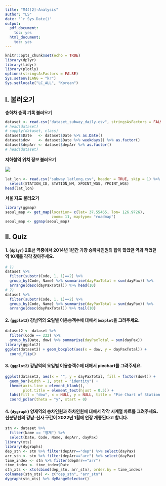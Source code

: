 ---
title: "M44[2]-Analysis"
author: "LS"
date: '`r Sys.Date()'
output:
  pdf_document:
    toc: yes
  html_document:
    toc: yes
---

```{r setup, include=FALSE}
knitr::opts_chunk$set(echo = TRUE)
library(dplyr)
library(tidyr)
library(plotly)
options(stringsAsFactors = FALSE)
Sys.setenv(LANG = "kr")
Sys.setlocale("LC_ALL", "Korean")
```

## I. 불러오기  

**승하차 승객 기록 불러오기**  

```{r}
dataset <- read.csv("dataset_subway_daily.csv", stringsAsFactors = FALSE)  
# head(dataset)
# sapply(dataset, class)
dataset$Date   <- dataset$Date %>% as.Date()
dataset$dow    <- dataset$Date %>% weekdays() %>% as.factor()
dataset$depArr <- dataset$depArr %>% as.factor() 
# head(dataset)
```

**지하철역 위치 정보 불러오기**

![](fig/fig7.png)\  

```{r}
lat_lon <- read.csv("subway_latlong.csv", header = TRUE, skip = 1) %>%
  select(STATION_CD, STATION_NM, XPOINT_WGS, YPOINT_WGS) 
head(lat_lon)
```

**서울 지도 불러오기**

```{r}
library(ggmap)
seoul_map <- get_map(location= c(lat= 37.55465, lon= 126.9726), 
                     zoom= 11, maptype= "roadmap")
seoul_map <- ggmap(seoul_map)
```

## II. Quiz

#### 1. (`dplyr`) 2호선 역중에서 2014년 1년간 가장 승하차인원의 합이 많았던 역과 적었던 역 10개를 각각 찾아주세요.  

```{r}
# 1)
dataset %>% 
  filter(substr(Code, 1, 1)==2) %>%
  group_by(Code, Name) %>% summarise(dayPaxTotal = sum(dayPax)) %>%
  arrange(desc(dayPaxTotal)) %>% head(10)
# 2) 
dataset %>% 
  filter(substr(Code, 1, 1)==2) %>%
  group_by(Code, Name) %>% summarise(dayPaxTotal = sum(dayPax)) %>%
  arrange(desc(dayPaxTotal)) %>% tail(10)
```


#### 2. (`ggplot2`) 강남역의 요일별 이용승객수에 대해서 `boxplot`을 그려주세요.  

```{r}
dataset2 <- dataset %>% 
  filter(Code == 222) %>%
  group_by(Date, dow) %>% summarise(dayPaxTotal = sum(dayPax))
library(ggplot2)
ggplot(dataset2) + geom_boxplot(aes(x = dow, y = dayPaxTotal)) +
  coord_flip()
```

#### 3. (`ggplot2`) 강남역의 요일별 이용승객수에 대해서 piechart를 그려주세요.

```{r}
ggplot(dataset2, aes(x = "", y = dayPaxTotal, fill = factor(dow))) + 
  geom_bar(width = 1, stat = "identity") +
  theme(axis.line = element_blank(),
        plot.title = element_text(hjust = 0.5)) +
  labs(fill = "dow", x = NULL, y = NULL, title = "Pie Chart of Station 222") +
  coord_polar(theta = "y", start = 0)
```


#### 4. (`dygraph`) 양재역의 승차인원과 하차인원에 대해서 각각 시계열 차트를 그려주세요.  신분당선의 강남-신사 구간이 2022년 1월에 연장 개통된다고 합니다.  

```{r, message = FALSE}
stn <- dataset %>% 
  filter(Name == "양재") %>%
  select(Date, Code, Name, depArr, dayPax)
library(xts)
library(dygraphs)
dep_stn <- stn %>% filter(depArr=="dep") %>% select(dayPax)
arr_stn <- stn %>% filter(depArr=="arr") %>% select(dayPax)
time_index <- stn %>% filter(depArr=="arr")
time_index <- time_index$Date
stn_xts <- xts(cbind(dep_stn, arr_stn), order.by = time_index)
colnames(stn_xts) <- c("dep_stn", "arr_stn")
dygraph(stn_xts) %>% dyRangeSelector() 
```




